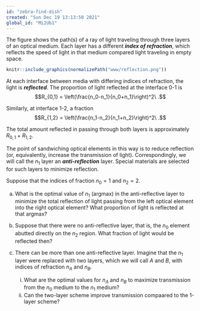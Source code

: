 ```yaml
---
id: "zebra-find-dish"
created: "Sun Dec 19 13:13:50 2021"
global_id: "Mi2Ub1"
---
```


The figure shows the path(s) of a ray of light traveling through three layers of an optical medium. Each layer has a different ***index of refraction***, which reflects the speed of light in that medium compared light traveling in empty space.

```r
knitr::include_graphics(normalizePath("www/reflection.png"))
```
At each interface between media with differing indices of refraction, the light is ***reflected***. The proportion of light reflected at the interface 0-1 is 
$$R_{0,1} = \left(\frac{n_0-n_1}{n_0+n_1}\right)^2\ .$$

Similarly, at interface 1-2, a fraction $$R_{1,2} = \left(\frac{n_1-n_2}{n_1+n_2}\right)^2\ .$$

The total amount reflected in passing through both layers is approximately $R_{0,1} + R_{1,2}$.

The point of sandwiching optical elements in this way is to reduce reflection (or, equivalently, increase the transmission of light). Correspondingly, we will call the $n_1$ layer an ***anti-reflection*** layer. Special materials are selected for such layers to minimize reflection.

Suppose that the indices of fraction $n_0 = 1$ and $n_2 = 2$.

a. What is the optimal value of $n_1$ (argmax) in the anti-reflective layer to minimize the total reflection of light passing from the left optical element into the right optical element? What proportion of light is reflected at that argmax?

b. Suppose that there were no anti-reflective layer, that is, the $n_0$ element abutted directly on the $n_2$ region. What fraction of light would be reflected then?

c. There can be more than one anti-reflective layer. Imagine that the $n_1$ layer were replaced with two layers, which we will call $A$ and $B$, with indices of refraction $n_A$ and $n_B$. 
    i. What are the optimal values for $n_A$ and $n_B$ to maximize transmission from the $n_0$ medium to the $n_1$ medium?
    ii. Can the two-layer scheme improve transmission compaared to the 1-layer scheme?
    
